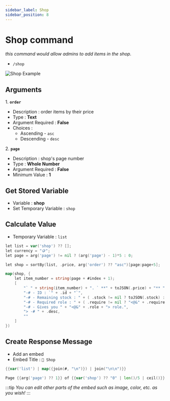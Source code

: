 ```yaml
---
sidebar_label: Shop
sidebar_position: 8
---
```



# Shop command

*this command would allow admins to add items in the shop.*
- `/shop`

![Shop Example](../../static/flows/eco/shop.png)  

## Arguments
<span className="bigtext">1. **`order`**</span>
- Description : order items by their price
- Type : **Text**
- Argument Required : **False** <Off className="inline-svg"/>
- Choices : 
    - Ascending - `asc`
    - Descending - `desc`

<span className="bigtext">2. **`page`**</span>
- Description : shop's page number
- Type : **Whole Number**
- Argument Required : **False** <Off className="inline-svg"/>
- Minimum Value : **1**

## Get Stored Variable
- Variable : **shop**
- Set Temporary Variable : `shop`

## Calculate Value
- Temporary Variable : `list`
```go title="Expression"
let list = var('shop') ?? [];
let currency = "🪙";
let page = arg('page') != nil ? (arg('page') - 1)*5 : 0;

let shop = sortBy(list, .price, arg('order') ?? "asc")[page:page+5];

map(shop, {
    let item_number = string(page + #index + 1);
    [
        "` " + string(item_number) + ". ` **" + toJSON(.price) + "** " + currency + " - **" + .name + "** ",
        "-# - ID : `" + .id + "`",
        "-# - Remaining stock : " + ( .stock != nil ? toJSON(.stock) : "unlimited"),
		"-# - Required role : " + ( .require != nil ? "<@&" + .require + ">" : "none" ),
        "-# - Gives you " + "<@&" + .role + "> role.",
        "> -# " + .desc,
        ""
    ]
})
```

## Create Response Message
- Add an embed
- Embed Title : `🛒 Shop`
```go title="Embed Description"
{{var('list') | map({join(#, "\n")}) | join("\n\n")}}
```
```go title="Embed Footer"
Page {{arg('page') ?? 1}} of {{var('shop') ?? "0" | len()/5 | ceil()}} ; Total items in shop - {{var('shop') != nil ? len(var('shop')) : "0"}}
```
:::tip
*You can edit other parts of the embed such as image, color, etc. as you wish!*
:::